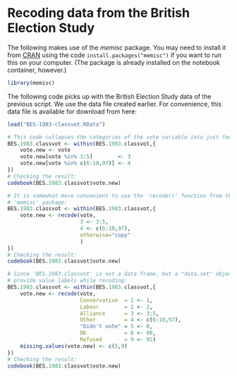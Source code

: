 # Recoding data from the British Election Study


The following makes use of the *memisc* package. You may need to install it
from [CRAN](https://cran.r-project.org/package=memisc) using the code
`install.packages("memisc")` if you want to run this on your computer. (The package is already installed on
the notebook container, however.)

```r
library(memisc)
```

The following code picks up with the British Election Study data of the previous script. We use the data file created earlier. For convenience, this data file is available for download from here: []()

```r
load("BES-1983-classvot.RData")
```

```r
# This code collapses the categories of the vote variable into just four:
BES.1983.classvot <- within(BES.1983.classvot,{
    vote.new <- vote
    vote.new[vote %in% 3:5]        <- 3
    vote.new[vote %in% c(6:10,97)] <- 4
})
# Checking the result:
codebook(BES.1983.classvot$vote.new)
```

```r
# It is somewhat more convenient to use the 'recode()' function from the
# 'memisc' package:
BES.1983.classvot <- within(BES.1983.classvot,{
    vote.new <- recode(vote,
                       3 <- 3:5,
                       4 <- c(6:10,97),
                       otherwise="copy"
                       )
})
# Checking the result:
codebook(BES.1983.classvot$vote.new)
```

```r
# Since 'BES.1983.classvot' is not a data frame, but a "data.set" object, we can
# provide value labels while recoding:
BES.1983.classvot <- within(BES.1983.classvot,{
    vote.new <- recode(vote,
                       Conservative  = 1 <- 1,
                       Labour        = 2 <- 2,
                       Alliance      = 3 <- 3:5,
                       Other         = 4 <- c(6:10,97),
                       "Didn't vote" = 5 <- 0,
                       DK            = 8 <- 98,
                       Refused       = 9 <- 95)
    missing.values(vote.new) <- c(5,9)
})
# Checking the result:
codebook(BES.1983.classvot$vote.new)
```
